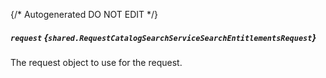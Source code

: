 {/* Autogenerated DO NOT EDIT  */}

##### `request` *{`shared.RequestCatalogSearchServiceSearchEntitlementsRequest`}*
The request object to use for the request.

<Collapsible openLabel={Labels.showProperties} closeLabel={Labels.hideProperties}>
  <RequestCatalogSearchServiceSearchEntitlementsRequest />
</Collapsible>


